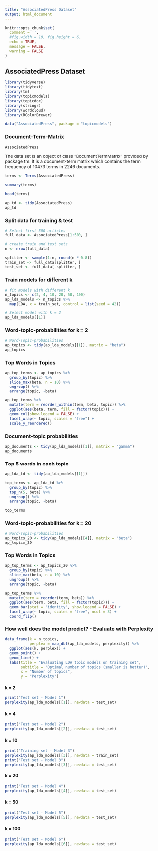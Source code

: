```yaml
---
title: "AssociatedPress Dataset"
output: html_document
---
```


```r
knitr::opts_chunk$set(
  comment = '', 
  #fig.width = 10, fig.height = 6,
  echo = TRUE,
  message = FALSE,
  warning = FALSE
)
```

## AssociatedPress Dataset

```r
library(tidyverse)
library(tidytext)
library(tm)
library(topicmodels)
library(topicdoc)
library(stringr)
library(wordcloud)
library(RColorBrewer)
```

```r
data("AssociatedPress", package = "topicmodels")
```

### Document-Term-Matrix

```r
AssociatedPress
```

The data set is an object of class "DocumentTermMatrix" provided by package tm. It is a document-term matrix which contains the term frequency of 10473 terms in 2246 documents. 

```r
terms <- Terms(AssociatedPress)
```
```r
summary(terms)
```
```r
head(terms)
```

```r
ap_td <- tidy(AssociatedPress)
ap_td
```

### Split data for training & test

```r
# Select first 500 articles
full_data <- AssociatedPress[1:500, ]
```

```r
# create train and test sets
n <- nrow(full_data)

splitter <- sample(1:n, round(n * 0.8))
train_set <- full_data[splitter, ]
test_set <- full_data[-splitter, ]
```

### Train models for different k

```r
# fit models with different k
n_topics <- c(2, 4, 10, 20, 50, 100)
ap_lda_models <- n_topics %>%
  map(LDA, x = train_set, control = list(seed = 42))
```

```r
# Select model with k = 2
ap_lda_models[[1]]
```

### Word-topic-probabilities for k = 2

```r
# Word-Topic-probabilities
ap_topics <- tidy(ap_lda_models[[1]], matrix = "beta")
ap_topics
```

### Top Words in Topics

```r
ap_top_terms <- ap_topics %>%
  group_by(topic) %>%
  slice_max(beta, n = 10) %>% 
  ungroup() %>%
  arrange(topic, -beta)

ap_top_terms %>%
  mutate(term = reorder_within(term, beta, topic)) %>%
  ggplot(aes(beta, term, fill = factor(topic))) +
  geom_col(show.legend = FALSE) +
  facet_wrap(~ topic, scales = "free") +
  scale_y_reordered()
```
### Document-topic probabilities

```r
ap_documents <- tidy(ap_lda_models[[1]], matrix = "gamma")
ap_documents
```

### Top 5 words in each topic

```r
ap_lda_td <- tidy(ap_lda_models[[1]])
```
```r
top_terms <- ap_lda_td %>%
  group_by(topic) %>%
  top_n(5, beta) %>%
  ungroup() %>%
  arrange(topic, -beta)

top_terms
```

### Word-topic-probabilities for k = 20

```r
# Word-Topic-probabilities
ap_topics_20 <- tidy(ap_lda_models[[4]], matrix = "beta")
ap_topics_20
```

### Top Words in Topics

```r
ap_top_terms <- ap_topics_20 %>%
  group_by(topic) %>%
  slice_max(beta, n = 10) %>% 
  ungroup() %>%
  arrange(topic, -beta)
```

```r
ap_top_terms %>%
  mutate(term = reorder(term, beta)) %>%
  ggplot(aes(term, beta, fill = factor(topic))) +
  geom_bar(stat = "identity", show.legend = FALSE) +
  facet_wrap(~ topic, scales = "free", ncol = 3) +
  coord_flip()
```

### How well does the model predict? - Evaluate with Perplexity

```r
data_frame(k = n_topics,
           perplex = map_dbl(ap_lda_models, perplexity)) %>%
  ggplot(aes(k, perplex)) +
  geom_point() +
  geom_line() +
  labs(title = "Evaluating LDA topic models on training set",
       subtitle = "Optimal number of topics (smaller is better)",
       x = "Number of topics",
       y = "Perplexity")
```

#### k = 2 

```r
print("Test set - Model 1")
perplexity(ap_lda_models[[1]], newdata = test_set)
```

#### k = 4

```r
print("Test set - Model 2")
perplexity(ap_lda_models[[2]], newdata = test_set)
```

#### k = 10 

```r
print("Training set - Model 3")
perplexity(ap_lda_models[[3]], newdata = train_set)
print("Test set - Model 3")
perplexity(ap_lda_models[[3]], newdata = test_set)
```

#### k = 20

```r
print("Test set - Model 4")
perplexity(ap_lda_models[[4]], newdata = test_set)
```

#### k = 50 

```r
print("Test set - Model 5")
perplexity(ap_lda_models[[5]], newdata = test_set)
```

#### k = 100 

```r
print("Test set - Model 6")
perplexity(ap_lda_models[[6]], newdata = test_set)
```






